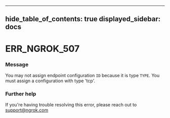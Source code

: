 

---
hide_table_of_contents: true
displayed_sidebar: docs
---


# ERR_NGROK_507

### Message
You may not assign endpoint configuration `ID` because it is type `TYPE`. You must assign a configuration with type 'tcp'.

<ErrorDetails />



### Further help
If you're having trouble resolving this error, please reach out to [support@ngrok.com](mailto:support@ngrok.com?subject=Help%20with%20ERR_NGROK_507)

